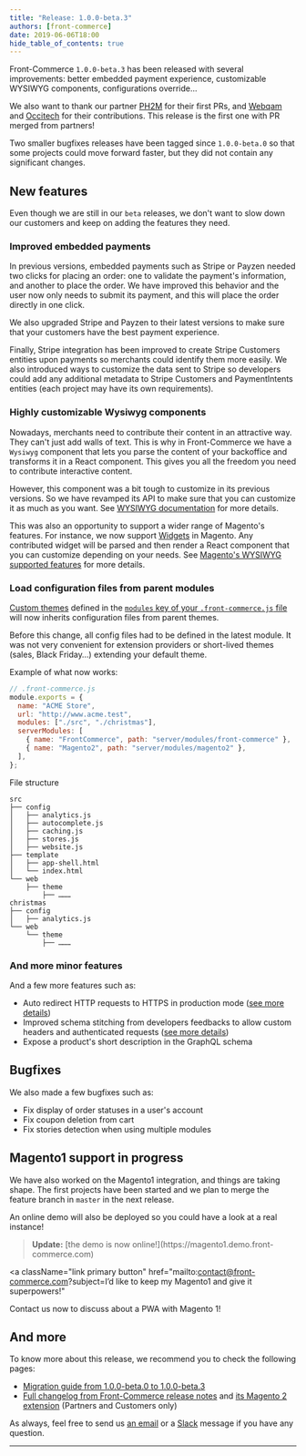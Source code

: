 ```yaml
---
title: "Release: 1.0.0-beta.3"
authors: [front-commerce]
date: 2019-06-06T18:00
hide_table_of_contents: true
---
```


Front-Commerce `1.0.0-beta.3` has been released with several improvements:
better embedded payment experience, customizable WYSIWYG components,
configurations override…

We also want to thank our partner [PH2M](https://www.ph2m.com) for their first
PRs, and [Webqam](https://www.webqam.fr) and [Occitech](https://www.occitech.fr)
for their contributions. This release is the first one with PR merged from
partners!

Two smaller bugfixes releases have been tagged since `1.0.0-beta.0` so that some
projects could move forward faster, but they did not contain any significant
changes.

<!--truncate-->


## New features

Even though we are still in our `beta` releases, we don't want to slow down our
customers and keep on adding the features they need.

### Improved embedded payments

In previous versions, embedded payments such as Stripe or Payzen needed two
clicks for placing an order: one to validate the payment's information, and
another to place the order. We have improved this behavior and the user now only
needs to submit its payment, and this will place the order directly in one
click.

We also upgraded Stripe and Payzen to their latest versions to make sure that
your customers have the best payment experience.

Finally, Stripe integration has been improved to create Stripe Customers
entities upon payments so merchants could identify them more easily. We also
introduced ways to customize the data sent to Stripe so developers could add any
additional metadata to Stripe Customers and PaymentIntents entities (each
project may have its own requirements).

### Highly customizable Wysiwyg components

Nowadays, merchants need to contribute their content in an attractive way. They
can't just add walls of text. This is why in Front-Commerce we have a `Wysiwyg`
component that lets you parse the content of your backoffice and transforms it
in a React component. This gives you all the freedom you need to contribute
interactive content.

However, this component was a bit tough to customize in its previous versions.
So we have revamped its API to make sure that you can customize it as much as
you want. See [WYSIWYG documentation](/docs/advanced/theme/wysiwyg) for more
details.

This was also an opportunity to support a wider range of Magento's features. For
instance, we now support
[Widgets](https://www.toptal.com/magento/custom-widgets-in-magento-2) in
Magento. Any contributed widget will be parsed and then render a React component
that you can customize depending on your needs. See
[Magento's WYSIWYG supported features](/docs/advanced/theme/wysiwyg#Magento-theme-modules-Wysiwyg-MagentoWysiwyg)
for more details.

### Load configuration files from parent modules

[Custom themes](/docs/essentials/extend-the-theme) defined in the
[`modules` key of your `.front-commerce.js` file](/docs/reference/front-commerce-js#modules)
will now inherits configuration files from parent themes.

Before this change, all config files had to be defined in the latest module. It
was not very convenient for extension providers or short-lived themes (sales,
Black Friday…) extending your default theme.

Example of what now works:

```js
// .front-commerce.js
module.exports = {
  name: "ACME Store",
  url: "http://www.acme.test",
  modules: ["./src", "./christmas"],
  serverModules: [
    { name: "FrontCommerce", path: "server/modules/front-commerce" },
    { name: "Magento2", path: "server/modules/magento2" },
  ],
};
```

File structure

```text
src
├── config
│   ├── analytics.js
│   ├── autocomplete.js
│   ├── caching.js
│   ├── stores.js
│   ├── website.js
├── template
│   ├── app-shell.html
│   └── index.html
└── web
    ├── theme
        ├── ………
christmas
├── config
│   ├── analytics.js
└── web
    └── theme
        ├── ………
```

### And more minor features

And a few more features such as:

- Auto redirect HTTP requests to HTTPS in production mode
  ([see more details](/docs/appendices/migration-guides#HTTPS))
- Improved schema stitching from developers feedbacks to allow custom headers
  and authenticated requests
  ([see more details](/docs/advanced/graphql/remote-schemas#Customize-remote-HTTP-requests))
- Expose a product's short description in the GraphQL schema

## Bugfixes

We also made a few bugfixes such as:

- Fix display of order statuses in a user's account
- Fix coupon deletion from cart
- Fix stories detection when using multiple modules

## Magento1 support in progress

We have also worked on the Magento1 integration, and things are taking shape.
The first projects have been started and we plan to merge the feature branch in
`master` in the next release.

An online demo will also be deployed so you could have a look at a real
instance!

<blockquote className="important">
  <strong>Update:</strong> [the demo is now
  online!](https://magento1.demo.front-commerce.com)
</blockquote>

<a
  className="link primary button"
  href="mailto:contact@front-commerce.com?subject=I’d like to keep my Magento1 and give it superpowers!"
>
  Contact us now to discuss about a PWA with Magento 1!
</a>

## And more

To know more about this release, we recommend you to check the following pages:

- [Migration guide from 1.0.0-beta.0 to 1.0.0-beta.3](/docs/appendices/migration-guides#1-0-0-beta-0-gt-1-0-0-beta-3)
- [Full changelog from Front-Commerce release notes](https://gitlab.com/front-commerce/front-commerce/releases)
  and
  [its Magento 2 extension](https://gitlab.com/front-commerce/magento2-module-front-commerce/releases)
  (Partners and Customers only)

As always, feel free to send us [an email](mailto:contact@front-commerce.com) or
a
[Slack](https://join.slack.com/t/front-commerce/shared_invite/enQtMzI2OTEyMDYzOTkxLWEzODg2NjM5MmVhNGUwODE0OTI4MWMwYTcxZWZkNzE1YjU4MzRlZmQ0YWY5NDNkZWM0ZGMzMGQ4NDc4OTgxMTU)
message if you have any question.

<hr />
<ChangelogFooter />
